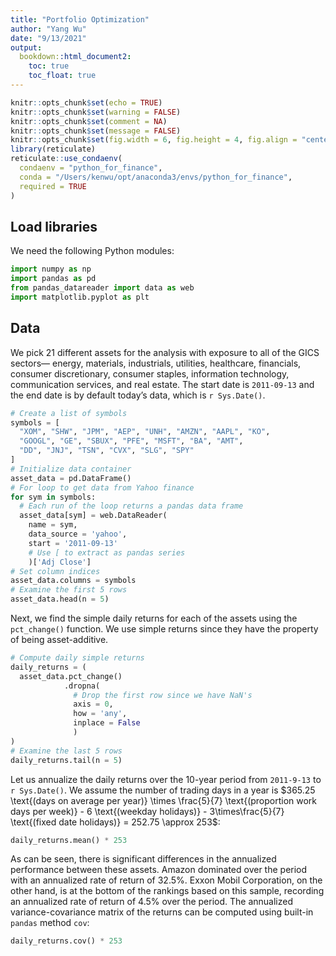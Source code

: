 ```yaml
---
title: "Portfolio Optimization"
author: "Yang Wu"
date: "9/13/2021"
output:
  bookdown::html_document2:
    toc: true
    toc_float: true
---
```


```r
knitr::opts_chunk$set(echo = TRUE)
knitr::opts_chunk$set(warning = FALSE)
knitr::opts_chunk$set(comment = NA)
knitr::opts_chunk$set(message = FALSE)
knitr::opts_chunk$set(fig.width = 6, fig.height = 4, fig.align = "center")
library(reticulate)
reticulate::use_condaenv(
  condaenv = "python_for_finance",
  conda = "/Users/kenwu/opt/anaconda3/envs/python_for_finance",
  required = TRUE
)
```

## Load libraries

We need the following Python modules:

```python
import numpy as np
import pandas as pd
from pandas_datareader import data as web
import matplotlib.pyplot as plt 
```

## Data

We pick 21 different assets for the analysis with exposure to all of the GICS sectors— energy, materials, industrials, utilities, healthcare, financials, consumer discretionary, consumer staples, information technology, communication services, and real estate. The start date is `2011-09-13` and the end date is by default today's data, which is `r Sys.Date()`.

```python
# Create a list of symbols
symbols = [
  "XOM", "SHW", "JPM", "AEP", "UNH", "AMZN", "AAPL", "KO",
  "GOOGL", "GE", "SBUX", "PFE", "MSFT", "BA", "AMT",
  "DD", "JNJ", "TSN", "CVX", "SLG", "SPY"
]
# Initialize data container
asset_data = pd.DataFrame()
# For loop to get data from Yahoo finance
for sym in symbols:
  # Each run of the loop returns a pandas data frame
  asset_data[sym] = web.DataReader(
    name = sym, 
    data_source = 'yahoo',
    start = '2011-09-13'
    # Use [ to extract as pandas series
    )['Adj Close']
# Set column indices
asset_data.columns = symbols
# Examine the first 5 rows
asset_data.head(n = 5)
```

Next, we find the simple daily returns for each of the assets using the `pct_change()` function. We use simple returns since they have the property of being asset-additive. 

```python
# Compute daily simple returns
daily_returns = (
  asset_data.pct_change()
            .dropna(
              # Drop the first row since we have NaN's
              axis = 0,
              how = 'any',
              inplace = False
              )
)
# Examine the last 5 rows
daily_returns.tail(n = 5)
```

Let us annualize the daily returns over the 10-year period from `2011-9-13` to `r Sys.Date()`. We assume the number of trading days in a year is $365.25 \text{(days on average per year)} \times \frac{5}{7} \text{(proportion work days per week)} - 6 \text{(weekday holidays)} - 3\times\frac{5}{7} \text{(fixed date holidays)} = 252.75 \approx 253$:

```python
daily_returns.mean() * 253
```

As can be seen, there is significant differences in the annualized performance between these assets. Amazon dominated over the period with an annualized rate of return of $32.5\%$. Exxon Mobil Corporation, on the other hand, is at the bottom of the rankings based on this sample, recording an annualized rate of return of $4.5\%$ over the period. The annualized variance-covariance matrix of the returns can be computed using built-in `pandas` method `cov`:

```python
daily_returns.cov() * 253
```










